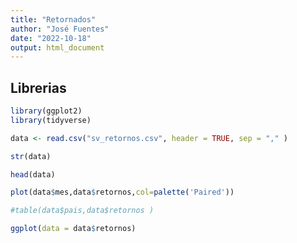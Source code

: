 ```yaml
---
title: "Retornados"
author: "José Fuentes"
date: "2022-10-18"
output: html_document
---
```


## Librerias
```r
library(ggplot2)
library(tidyverse)
```

```r
data <- read.csv("sv_retornos.csv", header = TRUE, sep = "," )
```

```r
str(data)
```

```r
head(data)
```

```r
plot(data$mes,data$retornos,col=palette('Paired'))
```
```r
#table(data$pais,data$retornos )
```

```r
ggplot(data = data$retornos)
```


```r

```


```r

```


```r

```


```r

```
